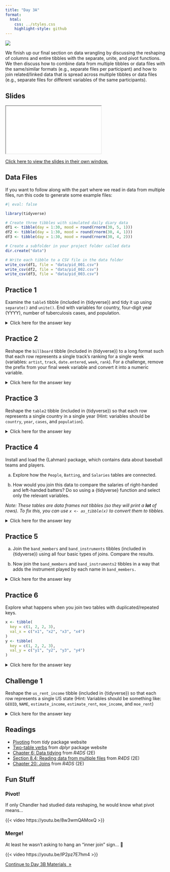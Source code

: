 ```yaml
---
title: "Day 3A"
format:
  html:
    css: ../styles.css
    highlight-style: github
---
```


![](../img/memory_2780E3.svg){.hero}

We finish up our final section on data wrangling by discussing the reshaping of columns and entire tibbles with the separate, unite, and pivot functions. We then discuss how to combine data from multiple tibbles or data files with the same/similar formats (e.g., separate files per participant) and how to join related/linked data that is spread across multiple tibbles or data files (e.g., separate files for different variables of the same participants).

## Slides

<iframe class="slide-deck" src="./Slides/3A_Slides.html" title="Day 3A Slideshow">
</iframe>

[Click here to view the slides in their own window.](./Slides/3A_Slides.html)

## Data Files

If you want to follow along with the part where we read in data from multiple files, run this code to generate some example files:

```r
#| eval: false

library(tidyverse)

# Create three tibbles with simulated daily diary data
df1 <- tibble(day = 1:30, mood = round(rnorm(30, 5, 1)))
df2 <- tibble(day = 1:30, mood = round(rnorm(30, 4, 1)))
df3 <- tibble(day = 1:30, mood = round(rnorm(30, 4, 2)))

# Create a subfolder in your project folder called data
dir.create("data")

# Write each tibble to a CSV file in the data folder
write_csv(df1, file = "data/pid_001.csv")
write_csv(df2, file = "data/pid_002.csv")
write_csv(df3, file = "data/pid_003.csv")
```


## Practice 1

Examine the `table5` tibble (included in \{tidyverse\}) and tidy it up using `separate()` and `unite()`. End with variables for country, four-digit year (YYYY), number of tuberculosis cases, and population.

<p><details>
<summary>Click here for the answer key</summary>
<blockquote>

```r
#| message: false
#| collapse: true

library(tidyverse)
table5 |> 
  unite(
    col = "year",
    century, 
    year, 
    sep = ""
  ) |> 
  separate_wider_delim(
    col = rate, 
    delim = "/",
    names = c("cases", "population")
  )
```

</blockquote></details></p>

## Practice 2

Reshape the `billboard` tibble (included in \{tidyverse\}) to a long format such that each row represents a single track’s ranking for a single week (variables: `artist`, `track`, `date.entered`, `week`, `rank`). For a challenge, remove the prefix from your final week variable and convert it into a numeric variable.

<p><details>
<summary>Click here for the answer key</summary>
<blockquote>

```r
#| collapse: true

billboard |> 
  pivot_longer(
    cols = starts_with("wk"), 
    names_to = "week", 
    values_to = "rank",
    names_prefix = "wk", # Challenge
    names_transform = parse_number # Challenge
  )
```

</blockquote></details></p>

## Practice 3

Reshape the `table2` tibble (included in \{tidyverse\}) so that each row represents a single country in a single year (Hint: variables should be `country`, `year`, `cases`, and `population`).

<p><details>
<summary>Click here for the answer key</summary>
<blockquote>

```r
#| collapse: true

table2 |> 
  pivot_wider(names_from = type, values_from = count)
```

</blockquote></details></p>

## Practice 4

Install and load the \{Lahman\} package, which contains data about baseball teams and players.

a. Explore how the `People`, `Batting`, and `Salaries` tables are connected.

b. How would you join this data to compare the salaries of right-handed and left-handed batters? Do so using a \{tidyverse\} function and select only the relevant variables.

*Note: These tables are data frames not tibbles (so they will print a **lot** of rows). To fix this, you can use `x <- as_tibble(x)` to convert them to tibbles.*

<p><details>
<summary>Click here for the answer key</summary>
<blockquote>

**Answer (a)**

All three tables are connected via the `playerID` variable.

**Answer (b)**

```r
#| warning: false
#| message: false

library(tidyverse)
library(Lahman) # must be installed first

joined_data <- 
  inner_join(People, Salaries, by = "playerID") |>  
  select(playerID, nameFirst, nameLast, bats, yearID, teamID, salary) |>
  as_tibble() |> 
  print()
```


</blockquote></details></p>

## Practice 5

a. Join the `band_members` and `band_instruments` tibbles (included in \{tidyverse\}) using all four basic types of joins. Compare the results.

b. Now join the `band_members` and `band_instruments2` tibbles in a way that adds the instrument played by each name in `band_members.`

<p><details>
<summary>Click here for the answer key</summary>
<blockquote>

**Answer (a)**
```r
left_join(band_members, band_instruments, by = "name")
right_join(band_members, band_instruments, by = "name")
inner_join(band_members, band_instruments, by = "name")
full_join(band_members, band_instruments, by = "name")
```

**Answer (b)**
```r
left_join(band_members, band_instruments2, by = c("name" = "artist"))
```

</blockquote></details></p>

## Practice 6

Explore what happens when you join two tables with duplicated/repeated keys.

```r
x <- tibble(
  key = c(1, 2, 2, 3),
  val_x = c("x1", "x2", "x3", "x4")
)
y <- tibble(
  key = c(1, 2, 2, 3),
  val_y = c("y1", "y2", "y3", "y4")
)
```

<p><details>
<summary>Click here for the answer key</summary>
<blockquote>

```r
left_join(x, y, by = "key")
```

The key gets duplicated for each pairwise combination.

</blockquote></details></p>

## Challenge 1

Reshape the `us_rent_income` tibble (included in \{tidyverse\}) so that each row represents a single US state (Hint: Variables should be something like: `GEOID`, `NAME`, `estimate_income`, `estimate_rent`, `moe_income`, and `moe_rent`)

<p><details>
<summary>Click here for the answer key</summary>
<blockquote>

```r
#| collapse: true

us_rent_income |> 
  pivot_wider(
    names_from = variable, 
    values_from = c(estimate, moe)
  )
```

</blockquote></details></p>

## Readings

- [Pivoting](https://tidyr.tidyverse.org/articles/pivot.html) from *tidy* package website
- [Two-table verbs](https://dplyr.tidyverse.org/articles/two-table.html) from *dplyr* package website
- [Chapter 6: Data tidying](https://r4ds.hadley.nz/data-tidy.html) from *R4DS* (2E)
- [Section 8.4: Reading data from multiple files](https://r4ds.hadley.nz/data-import.html#sec-readr-directory) from *R4DS* (2E)
- [Chapter 20: Joins](https://r4ds.hadley.nz/joins.html) from *R4DS* (2E)

## Fun Stuff

### Pivot!

If only Chandler had studied data reshaping, he would know what pivot means...

{{< video https://youtu.be/8w3wmQAMoxQ >}}

### Merge!

At least he wasn't asking to hang an "inner join" sign... 🤣 

{{< video https://youtu.be/lP2pz7E7hm4 >}}

::: {.text-center}
<a href="day3B.html" class="btn btn-primary mt-5" role="button" >Continue to Day 3B Materials&nbsp;&nbsp;&raquo;</a>
:::
